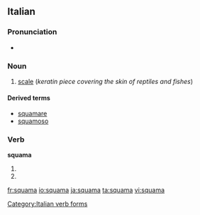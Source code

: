 ==Italian==

===Pronunciation===
* {{IPA|ˈskwama|lang=it}}

===Noun===
{{it-noun|squam|f|a|e}}

# {{context|zoology|lang=it}} [[scale]] (''keratin piece covering the skin of reptiles and fishes'')

====Derived terms====
* [[squamare]]
* [[squamoso]]

===Verb===
'''squama'''

# {{form of|[[third-person|Third-person]] [[singular]] [[present tense]]|[[squamare#Italian|squamare]]|lang=Italian}}
# {{form of|[[second-person|Second-person]] singular [[imperative]]|squamare#Italian|squamare|lang=Italian}}

[[Category:Italian verb forms]]

[[fr:squama]]
[[io:squama]]
[[ja:squama]]
[[ta:squama]]
[[vi:squama]]